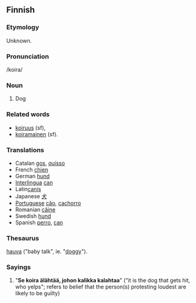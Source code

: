 ==Finnish==

===Etymology===
Unknown.
===Pronunciation===
/koira/
===Noun===
#Dog

===Related words=== 
*[[koiruus]] (sf), 
*[[koiramainen]] (sf).
===Translations===
*Catalan [[gos]], [[quisso]]
*French [[chien]]
*German [[hund]]
*[[Interlingua]] [[can]]
*Latin[[canis]]
*Japanese [[犬]]
*[[Portuguese]] [[cão]], [[cachorro]]
*Romanian [[câine]]
*Swedish [[hund]]
*Spanish [[perro]], [[can]]


===Thesaurus===
[[hauva]] ("baby talk", ie. "[[doggy]]").
=== Sayings ===
# "'''Se koira älähtää, johon kalikka kalahtaa'''" ("it is the dog that gets hit, who yelps"; refers to belief that the person(s) protesting loudest are likely to be guilty)